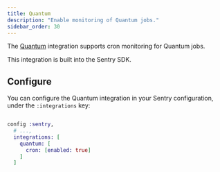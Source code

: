 ```yaml
---
title: Quantum
description: "Enable monitoring of Quantum jobs."
sidebar_order: 30
---
```


The [Quantum](https://github.com/quantum-elixir/quantum-core) integration supports cron monitoring for Quantum jobs.

This integration is built into the Sentry SDK.

## Configure

You can configure the Quantum integration in your Sentry configuration, under the `:integrations` key:

```elixir {filename:config/config.exs)

config :sentry,
  # ...,
  integrations: [
    quantum: [
      cron: [enabled: true]
    ]
  ]
```
